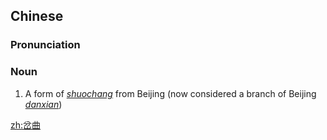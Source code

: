 ==Chinese==
{{zh-forms}}

===Pronunciation===
{{zh-pron
|m=chàqǔ
|cat=n
}}

===Noun===
{{zh-noun}}

# {{lb|zh|music}} A form of ''[[說唱|shuochang]]'' from Beijing (now considered a branch of Beijing ''[[單弦|danxian]]'')

[[zh:岔曲]]